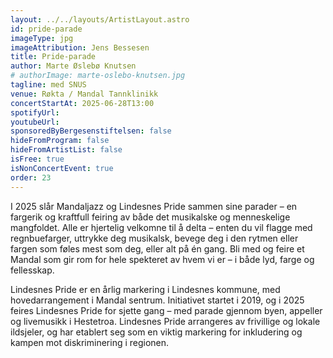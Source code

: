```yaml
---
layout: ../../layouts/ArtistLayout.astro
id: pride-parade
imageType: jpg
imageAttribution: Jens Bessesen
title: Pride-parade
author: Marte Øslebø Knutsen
# authorImage: marte-oslebo-knutsen.jpg
tagline: med SNUS
venue: Røkta / Mandal Tannklinikk
concertStartAt: 2025-06-28T13:00
spotifyUrl:
youtubeUrl:
sponsoredByBergesenstiftelsen: false
hideFromProgram: false
hideFromArtistList: false
isFree: true
isNonConcertEvent: true
order: 23
---
```


I 2025 slår Mandaljazz og Lindesnes Pride sammen sine parader – en fargerik og kraftfull feiring av både det musikalske og menneskelige mangfoldet. Alle er hjertelig velkomne til å delta – enten du vil flagge med regnbuefarger, uttrykke deg musikalsk, bevege deg i den rytmen eller fargen som føles mest som deg, eller alt på én gang. Bli med og feire et Mandal som gir rom for hele spekteret av hvem vi er – i både lyd, farge og fellesskap.

Lindesnes Pride er en årlig markering i Lindesnes kommune, med hovedarrangement i Mandal sentrum. Initiativet startet i 2019, og i 2025 feires Lindesnes Pride for sjette gang – med parade gjennom byen, appeller og livemusikk i Hestetroa. Lindesnes Pride arrangeres av frivillige og lokale ildsjeler, og har etablert seg som en viktig markering for inkludering og kampen mot diskriminering i regionen.
